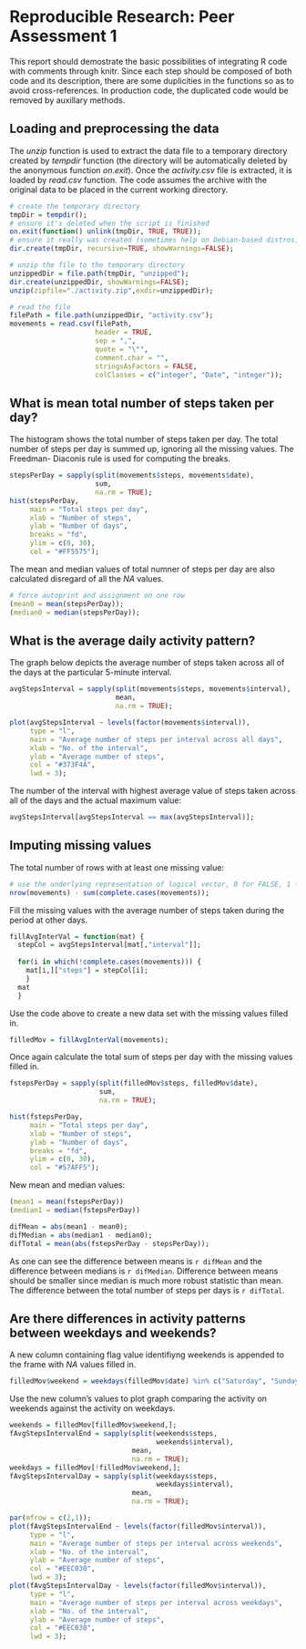 # Reproducible Research: Peer Assessment 1
This report should demostrate the basic possibilities of integrating R code with
comments through knitr. Since each step should be composed of both code and its
description, there are some duplicities in the functions so as to avoid
cross-references. In production code, the duplicated code would be removed by
auxillary methods.

## Loading and preprocessing the data

The *unzip* function is used to extract the data file to a temporary directory
created by *tempdir* function (the directory will be automatically deleted by 
the anonymous function *on.exit*). Once the *activity.csv* file is extracted,
it is loaded by *read.csv* function. The code assumes the archive with the
original data to be placed in the current working directory.
```r
# create the temporary directory
tmpDir = tempdir();
# ensure it's deleted when the script is finished
on.exit(function() unlink(tmpDir, TRUE, TRUE));
# ensure it really was created (sometimes help on Debian-based distros)
dir.create(tmpDir, recursive=TRUE, showWarnings=FALSE);

# unzip the file to the temporary directory
unzippedDir = file.path(tmpDir, "unzipped");
dir.create(unzippedDir, showWarnings=FALSE);
unzip(zipfile="./activity.zip",exdir=unzippedDir);

# read the file
filePath = file.path(unzippedDir, "activity.csv");
movements = read.csv(filePath,
                     header = TRUE,
                     sep = ",",
                     quote = "\"",
                     comment.char = "",
                     stringsAsFactors = FALSE,
                     colClasses = c("integer", "Date", "integer"));
```


## What is mean total number of steps taken per day?
The histogram shows the total number of steps taken per day. The total number
of steps per day is summed up, ignoring all the missing values. The Freedman-
Diaconis rule is used for computing the breaks.
```r
stepsPerDay = sapply(split(movements$steps, movements$date),
                     sum,
                     na.rm = TRUE);
hist(stepsPerDay,
     main = "Total steps per day",
     xlab = "Number of steps",
     ylab = "Number of days",
     breaks = "fd",
     ylim = c(0, 30),
     col = "#FF5575");
```

The mean and median values of total numner of steps per day are also calculated 
disregard of all the *NA* values.
```r
# force autoprint and assignment on one row
(mean0 = mean(stepsPerDay));
(median0 = median(stepsPerDay));
```


## What is the average daily activity pattern?
The graph below depicts the average number of steps taken across all of the days
at the particular 5-minute interval.
```r
avgStepsInterval = sapply(split(movements$steps, movements$interval),
                          mean,
                          na.rm = TRUE);

plot(avgStepsInterval ~ levels(factor(movements$interval)), 
     type = "l",
     main = "Average number of steps per interval across all days",
     xlab = "No. of the interval",
     ylab = "Average number of steps",
     col = "#373F4A",
     lwd = 3);
```

The number of the interval with highest average value of steps taken across all
of the days and the actual maximum value:
```r
avgStepsInterval[avgStepsInterval == max(avgStepsInterval)];
```

## Imputing missing values
The total number of rows with at least one missing value:
```r
# use the underlying representation of logical vector, 0 for FALSE, 1 for TRUE
nrow(movements) - sum(complete.cases(movements));
```

Fill the missing values with the average number of steps taken during the period
at other days.
```r
fillAvgInterVal = function(mat) {
  stepCol = avgStepsInterval[mat[,"interval"]];
  
  for(i in which(!complete.cases(movements))) {
    mat[i,]["steps"] = stepCol[i];
    }
  mat
  }
```

Use the code above to create a new data set with the missing values filled
in.
```r
filledMov = fillAvgInterVal(movements);
```

Once again calculate the total sum of steps per day with the missing values
filled in.
```r
fstepsPerDay = sapply(split(filledMov$steps, filledMov$date),
                      sum,
                      na.rm = TRUE);

hist(fstepsPerDay,
     main = "Total steps per day",
     xlab = "Number of steps",
     ylab = "Number of days",
     breaks = "fd",
     ylim = c(0, 30),
     col = "#57AFF5");
```

New mean and median values:
```r
(mean1 = mean(fstepsPerDay))
(median1 = median(fstepsPerDay))
```
```r
difMean = abs(mean1 - mean0);
difMedian = abs(median1 - median0);
difTotal = mean(abs(fstepsPerDay - stepsPerDay));
```

As one can see the difference between means is `r difMean` and the difference
between medians is `r difMedian`. Difference between means should be smaller
since median is much more robust statistic than mean. The difference between
the total number of steps per days is `r difTotal`.

## Are there differences in activity patterns between weekdays and weekends?

A new column containing flag value identifiyng weekends is appended to the frame
with *NA* values filled in.
```r
filledMov$weekend = weekdays(filledMov$date) %in% c("Saturday", "Sunday");
```

Use the new column's values to plot graph comparing the activity on weekends
against the activity on weekdays.
```r
weekends = filledMov[filledMov$weekend,];
fAvgStepsIntervalEnd = sapply(split(weekends$steps,
                                    weekends$interval),
                              mean,
                              na.rm = TRUE);
weekdays = filledMov[!filledMov$weekend,];
fAvgStepsIntervalDay = sapply(split(weekdays$steps,
                                    weekdays$interval),
                              mean,
                              na.rm = TRUE);

par(mfrow = c(2,1));
plot(fAvgStepsIntervalEnd ~ levels(factor(filledMov$interval)), 
     type = "l",
     main = "Average number of steps per interval across weekends",
     xlab = "No. of the interval",
     ylab = "Average number of steps",
     col = "#EEC030",
     lwd = 3);
plot(fAvgStepsIntervalDay ~ levels(factor(filledMov$interval)), 
     type = "l",
     main = "Average number of steps per interval across weekdays",
     xlab = "No. of the interval",
     ylab = "Average number of steps",
     col = "#EEC030",
     lwd = 3);
```